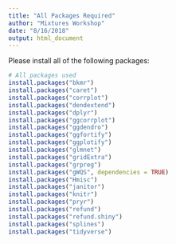 ```yaml
---
title: "All Packages Required"
author: "Mixtures Workshop"
date: "8/16/2018"
output: html_document
---
```


Please install all of the following packages:

```r
# All packages used
install.packages("bkmr")
install.packages("caret")
install.packages("corrplot")
install.packages("dendextend")
install.packages("dplyr")
install.packages("ggcorrplot")
install.packages("ggdendro")
install.packages("ggfortify")
install.packages("ggplotify")
install.packages("glmnet")
install.packages("gridExtra")
install.packages("grpreg")
install.packages("gWQS", dependencies = TRUE)
install.packages("Hmisc")
install.packages("janitor")
install.packages("knitr")
install.packages("pryr")
install.packages("refund")
install.packages("refund.shiny")
install.packages("splines")
install.packages("tidyverse")
```
